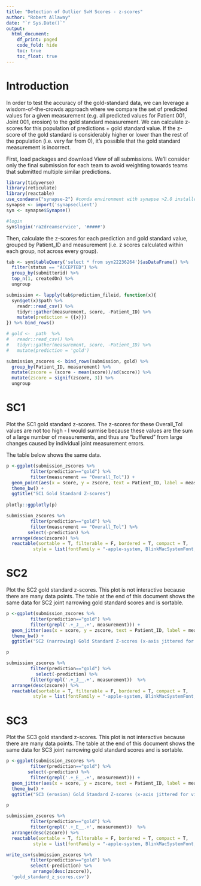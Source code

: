 ```yaml
---
title: "Detection of Outlier SvH Scores - z-scores"
author: "Robert Allaway"
date: "`r Sys.Date()`"
output:
  html_document:
    df_print: paged
    code_fold: hide
    toc: true
    toc_float: true
---
```


# Introduction 

In order to test the accuracy of the gold-standard data, we can leverage a wisdom-of-the-crowds approach where we compare the set of predicted values for a given measurement (e.g. all predicted values for Patient 001, Joint 001, erosion) to the gold standard measurement. We can calculate z-scores for this population of predictions + gold standard value. If the z-score of the gold standard is considerably higher or lower than the rest of the population (i.e. very far from 0), it's possible that the gold standard measurement is incorrect. 

First, load packages and download View of all submissions. We'll consider only the final submission for each team to avoid weighting towards teams that submitted multiple similar predictions. 

```r
library(tidyverse)
library(reticulate)
library(reactable)
use_condaenv("synapse-2") #conda environment with synapse >2.0 installed
synapse <- import('synapseclient')
syn <- synapse$Synapse()


```

```r
#login
syn$login('ra2dreamservice', '#####')

```

Then, calculate the z-scores for each prediction and gold standard value, grouped by Patient_ID and measurement (i.e. z scores calculated within each group, not across every group).

```r
tab <- syn$tableQuery('select * from syn22236264')$asDataFrame() %>% 
  filter(status == "ACCEPTED") %>% 
  group_by(submitterid) %>% 
  top_n(1, createdOn) %>% 
  ungroup

submission <- lapply(tab$prediction_fileid, function(x){
  syn$get(x)$path %>% 
    readr::read_csv() %>% 
    tidyr::gather(measurement, score, -Patient_ID) %>% 
    mutate(prediction = {{x}})
}) %>% bind_rows()

# gold <-  path  %>% 
#   readr::read_csv() %>% 
#   tidyr::gather(measurement, score, -Patient_ID) %>% 
#   mutate(prediction = 'gold')

submission_zscores <- bind_rows(submission, gold) %>% 
  group_by(Patient_ID, measurement) %>% 
  mutate(zscore = (score - mean(score))/sd(score)) %>% 
  mutate(zscore = signif(zscore, 3)) %>% 
  ungroup

```

# SC1 

Plot the SC1 gold standard z-scores. The z-scores for these Overall_Tol values are not too high - I would surmise because these values are the sum of a large number of measurements, and thus are "buffered" from large changes caused by individual joint measurement errors. 

The table below shows the same data. 

```r

p <-ggplot(submission_zscores %>% 
         filter(prediction=="gold") %>% 
         filter(measurement == "Overall_Tol")) +
  geom_point(aes(x = score, y = zscore, text = Patient_ID, label = measurement)) +
  theme_bw() +
  ggtitle("SC1 Gold Standard Z-scores")
  
plotly::ggplotly(p)

submission_zscores %>% 
         filter(prediction=="gold") %>% 
         filter(measurement == "Overall_Tol") %>%
        select(-prediction) %>% 
  arrange(desc(zscore)) %>% 
  reactable(sortable = T, filterable = F, bordered = T, compact = T,
          style = list(fontFamily = "-apple-system, BlinkMacSystemFont, Segoe UI, Helvetica, Arial, sans-serif"))

```

# SC2

Plot the SC2 gold standard z-scores. This plot is not interactive because there are many data points. 
The table at the end of this document shows the same data for SC2 joint narrowing gold standard scores and is sortable.

```r

p <-ggplot(submission_zscores %>% 
         filter(prediction=="gold") %>% 
         filter(grepl('.+_J__.+', measurement))) +
  geom_jitter(aes(x = score, y = zscore, text = Patient_ID, label = measurement)) +
  theme_bw() +
  ggtitle("SC2 (narrowing) Gold Standard Z-scores (x-axis jittered for visualization)")

p

submission_zscores %>% 
         filter(prediction=="gold") %>% 
           select(-prediction) %>% 
         filter(grepl('.+_J__.+', measurement))  %>%
  arrange(desc(zscore)) %>% 
  reactable(sortable = T, filterable = F, bordered = T, compact = T,
          style = list(fontFamily = "-apple-system, BlinkMacSystemFont, Segoe UI, Helvetica, Arial, sans-serif"))
```


# SC3

Plot the SC3 gold standard z-scores. This plot is not interactive because there are many data points. 
The table at the end of this document shows the same data for SC3 joint narrowing gold standard scores and is sortable.

```r

p <-ggplot(submission_zscores %>% 
         filter(prediction=="gold") %>% 
        select(-prediction) %>% 
         filter(grepl('.+_E__.+', measurement))) +
  geom_jitter(aes(x = score, y = zscore, text = Patient_ID, label = measurement)) +
  theme_bw() +  
  ggtitle("SC3 (erosion) Gold Standard Z-scores (x-axis jittered for visualization)")

p

submission_zscores %>% 
         filter(prediction=="gold") %>% 
         filter(grepl('.+_E__.+', measurement))  %>%
  arrange(desc(zscore)) %>% 
  reactable(sortable = T, filterable = F, bordered = T, compact = T,
          style = list(fontFamily = "-apple-system, BlinkMacSystemFont, Segoe UI, Helvetica, Arial, sans-serif"))
```


```r
write_csv(submission_zscores %>% 
         filter(prediction=="gold") %>% 
         select(-prediction) %>% 
          arrange(desc(zscore)),
  'gold_standard_z_scores.csv')
```
